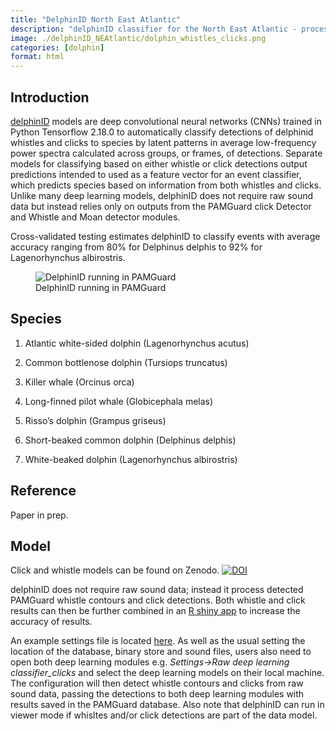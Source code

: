 ```yaml
---
title: "DelphinID North East Atlantic"
description: "delphinID classifier for the North East Atlantic - processes detected clicks and whistle contours to determine 7 delphinid species"
image: ./delphinID_NEAtlantic/dolphin_whistles_clicks.png
categories: [dolphin]
format: html
---
```


## Introduction

[delphinID](https://github.com/tristankleyn/which.dolphin/tree/main) models are deep convolutional neural networks (CNNs) trained in Python Tensorflow 2.18.0 to automatically classify detections of delphinid whistles and clicks to species by latent patterns in average low-frequency power spectra calculated across groups, or frames, of detections. Separate models for classifying based on either whistle or click detections output predictions intended to used as a feature vector for an event classifier, which predicts species based on information from both whistles and clicks. Unlike many deep learning models, delphinID does not require raw sound data but instead relies only on outputs from the PAMGuard click Detector and Whistle and Moan detector modules.

Cross-validated testing estimates delphinID to classify events with average accuracy ranging from 80% for Delphinus delphis to 92% for Lagenorhynchus albirostris.

![DelphinID running in PAMGuard](./delphinID_NEAtlantic/PAMGuard_delphinID_gif.gif)

## Species

1.  Atlantic white-sided dolphin (Lagenorhynchus acutus)

2.  Common bottlenose dolphin (Tursiops truncatus)

3.  Killer whale (Orcinus orca)

4.  Long-finned pilot whale (Globicephala melas)

5.  Risso's dolphin (Grampus griseus)

6.  Short-beaked common dolphin (Delphinus delphis)

7.  White-beaked dolphin (Lagenorhynchus albirostris)

## Reference

Paper in prep.

## Model

Click and whistle models can be found on Zenodo. [![DOI](https://zenodo.org/badge/DOI/10.5281/zenodo.14578299.svg)](https://doi.org/10.5281/zenodo.14578299)

delphinID does not require raw sound data; instead it process detected PAMGuard whistle contours and click detections. Both whistle and click results can then be further combined in an [R shiny app](https://github.com/tristankleyn/which.dolphin/blob/main/eventClassifier/runApp.R) to increase the accuracy of results.

An example settings file is located [here](./delphinID_NEAtlantic/pamguard_delphinID_combined_nodatabase.psfx). As well as the usual setting the location of the database, binary store and sound files, users also need to open both deep learning modules e.g. *Settings-\>Raw deep learning classifier_clicks* and select the deep learning models on their local machine. The configuration will then detect whistle contours and clicks from raw sound data, passing the detections to both deep learning modules with results saved in the PAMGuard database. Also note that delphinID can run in viewer mode if whisltes and/or click detections are part of the data model.
